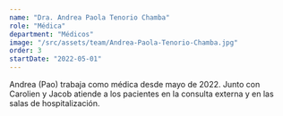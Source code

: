 ```yaml
---
name: "Dra. Andrea Paola Tenorio Chamba"
role: "Médica"
department: "Médicos"
image: "/src/assets/team/Andrea-Paola-Tenorio-Chamba.jpg"
order: 3
startDate: "2022-05-01"
---
```


Andrea (Pao) trabaja como médica desde mayo de 2022. Junto con Carolien y Jacob atiende a los pacientes en la consulta externa y en las salas de hospitalización.
